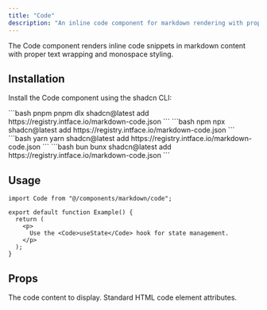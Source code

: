 ```yaml
---
title: "Code"
description: "An inline code component for markdown rendering with proper text wrapping and styling."
---
```


The Code component renders inline code snippets in markdown content with proper text wrapping and monospace styling.

## Installation

Install the Code component using the shadcn CLI:

<CodeGroup>
  ```bash pnpm 
  pnpm dlx shadcn@latest add https://registry.intface.io/markdown-code.json
  ```
  ```bash npm 
  npx shadcn@latest add https://registry.intface.io/markdown-code.json
  ```
  ```bash yarn 
  yarn shadcn@latest add https://registry.intface.io/markdown-code.json
  ```
  ```bash bun 
  bunx shadcn@latest add https://registry.intface.io/markdown-code.json
  ```
</CodeGroup>

## Usage

```tsx
import Code from "@/components/markdown/code";

export default function Example() {
  return (
    <p>
      Use the <Code>useState</Code> hook for state management.
    </p>
  );
}
```

## Props

<ParamField body="children" type="React.ReactNode" required>
  The code content to display.
</ParamField>

<ParamField body="...props" type="React.HTMLAttributes<HTMLElement>">
  Standard HTML code element attributes.
</ParamField>